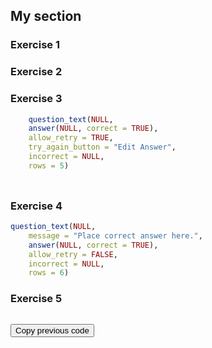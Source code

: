 ## My section
###

### Exercise 1

### Exercise 2

### Exercise 3



```r
	question_text(NULL,
	answer(NULL, correct = TRUE),
	allow_retry = TRUE,
	try_again_button = "Edit Answer",
	incorrect = NULL,
	rows = 5)
```

###

```r

```

###

### Exercise 4


```r
question_text(NULL,
	message = "Place correct answer here.",
	answer(NULL, correct = TRUE),
	allow_retry = FALSE,
	incorrect = NULL,
	rows = 6)
```

###

### Exercise 5


```r

```

<button onclick = "transfer_code(this)">Copy previous code</button>

```r

```

```r

```

###


